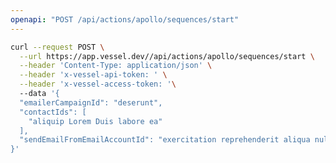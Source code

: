 ```yaml
---
openapi: "POST /api/actions/apollo/sequences/start"
---
```


<RequestExample>

```bash Request
curl --request POST \
  --url https://app.vessel.dev//api/actions/apollo/sequences/start \
  --header 'Content-Type: application/json' \
  --header 'x-vessel-api-token: ' \
  --header 'x-vessel-access-token: '\ 
  --data '{
  "emailerCampaignId": "deserunt",
  "contactIds": [
    "aliquip Lorem Duis labore ea"
  ],
  "sendEmailFromEmailAccountId": "exercitation reprehenderit aliqua nulla"
}'
```

</RequestExample>


      